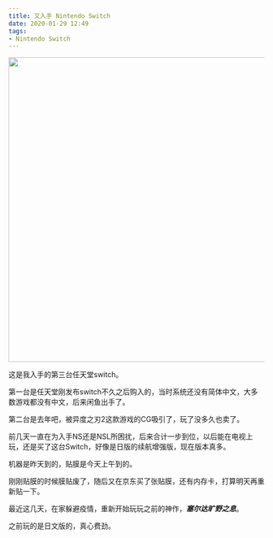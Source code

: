 ```yaml
---
title: 又入手 Nintendo Switch
date: 2020-01-29 12:49
tags:
- Nintendo Switch
---
```


<img src="https://images.shiguangping.com/imgs/202001/IMG_5103.JPG" width=600>

这是我入手的第三台任天堂switch。

第一台是任天堂刚发布switch不久之后购入的，当时系统还没有简体中文，大多数游戏都没有中文，后来闲鱼出手了。

第二台是去年吧，被异度之刃2这款游戏的CG吸引了，玩了没多久也卖了。

前几天一直在为入手NS还是NSL所困扰，后来合计一步到位，以后能在电视上玩，还是买了这台Switch，好像是日版的续航增强版，现在版本真多。

机器是昨天到的，贴膜是今天上午到的。

刚刚贴膜的时候膜贴废了，随后又在京东买了张贴膜，还有内存卡，打算明天再重新贴一下。

最近这几天，在家躲避疫情，重新开始玩玩之前的神作，***塞尔达旷野之息***。

之前玩的是日文版的，真心费劲。
